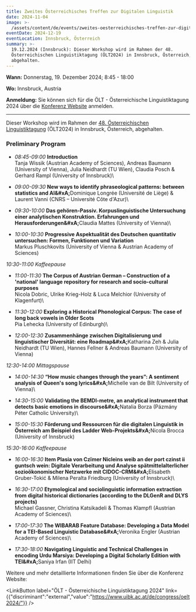 ```yaml
---
title: Zweites Österreichisches Treffen zur Digitalen Linguistik
date: 2024-11-04
image: >-
  /assets/content/de/events/zweites-oesterreichisches-treffen-zur-digitalen-linguistik/image.png
eventDate: 2024-12-19
eventLocation: Innsbruck, Österreich
summary: >-
  19.12.2024 (Innsbruck): Dieser Workshop wird im Rahmen der 48.
  Österreichischen Linguistiktagung (ÖLT2024) in Innsbruck, Österreich,
  abgehalten.
---
```

**Wann:** Donnerstag, 19. Dezember 2024; 8:45 - 18:00

**Wo:** Innsbruck, Austria

**Anmeldung:** Sie können sich für die ÖLT - Österreichische Linguistiktagung 2024 über die [Konferenz Website](https://www.uibk.ac.at/de/congress/oelt2024/anmeldung/) anmelden.

---

Dieser Workshop wird im Rahmen der [48. Österreichischen Linguistiktagung](https://www.uibk.ac.at/de/congress/oelt2024/) (ÖLT2024) in Innsbruck, Österreich, abgehalten.

### **Preliminary Program**

* *08:45-09:00* **Introduction**\
  Tanja Wissik (Austrian Academy of Sciences), Andreas Baumann (University of Vienna), Julia Neidhardt (TU Wien), Claudia Posch & Gerhard Rampl (University of Innsbruck)\

* *09:00-09:30* **New ways to identify phraseological patterns: between statistics and AI\&#xA;**&#x44;ominique Longrée (Université de Liège) & Laurent Vanni (CNRS – Université Côte d'Azur)\

* *09:30-10:00* **Das gehören-Passiv. Korpuslinguistische Untersuchung einer analytischen Konstruktion. Erfahrungen und Herausforderungen\&#xA;**&#x43;laudia Mattes (University of Vienna)\

* *10:00-10:30* **Progressive Aspektualität des Deutschen quantitativ untersuchen: Formen, Funktionen und Variation** \
  Markus Pluschkovits (University of Vienna & Austrian Academy of Sciences)

*10:30-11:00 Kaffeepause*

* *11:00-11:30* **The Corpus of Austrian German – Construction of a 'national' language repository for research and socio-cultural purposes** \
  Nicola Dobric, Ulrike Krieg-Holz & Luca Melchior (University of Klagenfurt)\

* *11:30-12:00* **Exploring a Historical Phonological Corpus: The case of long back vowels in Older Scots** \
  Pia Lehecka (University of Edinburgh)\

* *12:00-12:30* **Zusammenhänge zwischen Digitalisierung und linguistischer Diversität: eine Roadmap\&#xA;**&#x4B;atharina Zeh & Julia Neidhardt (TU Wien), Hannes Fellner & Andreas Baumann (University of Vienna)

*12:30-14:00 Mittagspause*

* *14:00-14:30* **“How music changes through the years”: A sentiment analysis of Queen's song lyrics\&#xA;**&#x4D;ichelle van de Bilt (University of Vienna)\

* *14:30-15:00* **Validating the BEMDI-metre, an analytical instrument that detects basic emotions in discourse\&#xA;**&#x4E;atalia Borza (Pázmány Péter Catholic University)\

* *15:00-15:30* **Förderung und Ressourcen für die digitalen Linguistik in Österreich am Beispiel des Ladder Web-Projekts\&#xA;**&#x4E;icola Brocca (University of Innsbruck)

*15:30-16:00 Kaffeepause*

* *16:00-16:30* **Item Plasia von Czïmer Nicleins weib an der port czinst ii guntsch wein: Digitale Verarbeitung und Analyse spätmittelalterlicher sozioökonomischer Netzwerke mit CIDOC-CRM\&#xA;**&#x45;lisabeth Gruber-Tokić & Milena Peralta Friedburg (University of Innsbruck)\

* *16:30-17:00* **Etymological and sociolinguistic information extraction from digital historical dictionaries (according to the DLGenR and DLYS projects)** \
  Michael Gassner, Christina Katsikadeli & Thomas Klampfl (Austrian Academy of Sciences)\

* *17:00-17:30* **The WIBARAB Feature Database: Developing a Data Model for a TEI-Based Linguistic Database\&#xA;**&#x56;eronika Engler (Austrian Academy of Sciences)\

* *17:30-18:00* **Navigating Linguistic and Technical Challenges in encoding Urdu Marsiya: Developing a Digital Scholarly Edition with TEI\&#xA;**&#x53;aniya Irfan (IIT Delhi)

Weitere und mehr detaillierte Informationen finden Sie über die Konferenz Website:

<LinkButton label="ÖLT - Österreichische Linguistiktagung 2024" link={{"discriminant":"external","value":"https://www.uibk.ac.at/de/congress/oelt2024/"}} />

